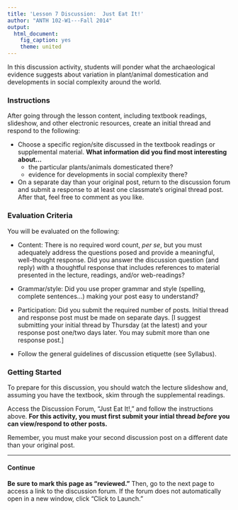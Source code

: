 ```yaml
---
title: 'Lesson 7 Discussion:  Just Eat It!'
author: "ANTH 102-W1---Fall 2014"
output:
  html_document:
    fig_caption: yes
    theme: united
---
```


In this discussion activity, students will ponder what the archaeological evidence suggests about variation in plant/animal domestication and developments in social complexity around the world.

### Instructions
After going through the lesson content, including textbook readings, slideshow, and other electronic resources, create an initial thread and respond to the following: 

- Choose a specific region/site discussed in the textbook readings or supplemental material. __What information did you find most interesting about...__
    + the particular plants/animals domesticated there?
    + evidence for developments in social complexity there?
    
- On a separate day than your original post, return to the discussion forum and submit a response to at least one classmate's original thread post. After that, feel free to comment as you like.

### Evaluation Criteria
You will be evaluated on the following:

- Content: There is no required word count, _per se_, but you must adequately address the questions posed and provide a meaningful, well-thought response. Did you answer the discussion question (and reply) with a thoughtful response that includes references to material presented in the lecture, readings, and/or web-readings?

- Grammar/style: Did you use proper grammar and style (spelling, complete sentences…) making your post easy to understand?

- Participation: Did you submit the required number of posts. Initial thread and response post must be made on separate days. [I suggest submitting your initial thread by Thursday (at the latest) and your response post one/two days later. You may submit more than one response post.]

- Follow the general guidelines of discussion etiquette (see Syllabus).

### Getting Started
To prepare for this discussion, you should watch the lecture slideshow and, assuming you have the textbook, skim through the supplemental readings.

Access the Discussion Forum, "Just Eat It!,” and follow the instructions above. __For this activity, you must first submit your intial thread _before_ you can view/respond to other posts.__

Remember, you must make your second discussion post on a different date than your original post.

-----

#### Continue
__Be sure to mark this page as “reviewed.”__ Then, go to the next page to access a link to the discussion forum. If the forum does not automatically open in a new window, click “Click to Launch.”
